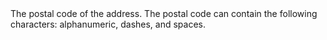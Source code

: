   

<ParamField body="PostalCode" type="string">  
<MaxLength255Characters />     
The postal code of the address. The postal code can contain the following characters: alphanumeric, dashes, and spaces. 
</ParamField>